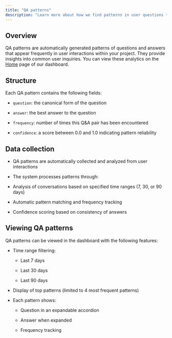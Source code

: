 ```yaml
---
title: "QA patterns"
description: "Learn more about how we find patterns in user questions to show you exactly what your users are scratching their heads about."
---
```


## Overview

QA patterns are automatically generated patterns of questions and answers that appear frequently in user interactions within your project. They provide insights into common user inquiries. You can view these analytics on the [Home](https://app.pointer.so) page of our dashboard.

## Structure

Each QA pattern contains the following fields:

* `question`: the canonical form of the question

* `answer`: the best answer to the question

* `frequency`: number of times this Q\&A pair has been encountered

* `confidence`: a score between 0.0 and 1.0 indicating pattern reliability

## Data collection

* QA patterns are automatically collected and analyzed from user interactions

* The system processes patterns through:

* Analysis of conversations based on specified time ranges (7, 30, or 90 days)

* Automatic pattern matching and frequency tracking

* Confidence scoring based on consistency of answers

## Viewing QA patterns

QA patterns can be viewed in the dashboard with the following features:

* Time range filtering:

  * Last 7 days

  * Last 30 days

  * Last 90 days

* Display of top patterns (limited to 4 most frequent patterns)

* Each pattern shows:

  * Question in an expandable accordion

  * Answer when expanded

  * Frequency tracking
